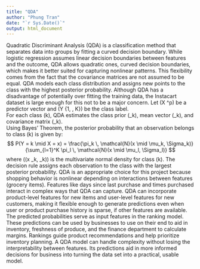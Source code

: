 ```yaml
---
title: "QDA"
author: "Phung Tran"
date: "`r Sys.Date()`"
output: html_document
---
```


Quadratic Discriminant Analysis (QDA) is a classification method that separates data into groups by fitting a curved decision boundary. While logistic regression assumes linear decision boundaries between features and the outcome, QDA allows quadratic ones, curved decision boundaries, which makes it better suited for capturing nonlinear patterns. This flexibility comes from the fact that the covariance matrices are not assumed to be equal. QDA models each class distribution and assigns new points to the class with the highest posterior probability. Although QDA has a disadvantage of potentially over fitting the training data, the Instacart dataset is large enough for this not to be a major concern.
Let \(X \in \mathbb{R}^p\) be a predictor vector and \(Y \in \{1, \dots, K\}\) be the class label.  
For each class \(k\), QDA estimates the class prior \(\pi_k\), mean vector \(\mu_k\), and covariance matrix \(\Sigma_k\).  
Using Bayes’ Theorem, the posterior probability that an observation belongs to class \(k\) is given by:
$$
P(Y = k \mid X = x) = 
\frac{\pi_k \, \mathcal{N}(x \mid \mu_k, \Sigma_k)}
{\sum_{l=1}^K \pi_l \, \mathcal{N}(x \mid \mu_l, \Sigma_l)}
$$
where \(\mathcal{N}(x \mid \mu_k, \Sigma_k)\) is the multivariate normal density for class \(k\). The decision rule assigns each observation to the class with the largest posterior probability.
QDA is an appropriate choice for this project because shopping behavior is nonlinear depending on interactions between features (grocery items). Features like days since last purchase and times purchased interact in complex ways that QDA can capture. QDA can incorporate product-level features for new items and user-level features for new customers, making it flexible enough to generate predictions even when user or product purchase history is sparse, if other features are available. The predicted probabilities serve as input features in the ranking model. These predictions can be used by businesses to use on their end to aid in inventory, freshness of produce, and the finance department to calculate margins. Rankings guide product recommendations and help prioritize inventory planning. A QDA model can handle complexity without losing the interpretability between features. Its predictions aid in more informed decisions for business into turning the data set into a practical, usable model. 
